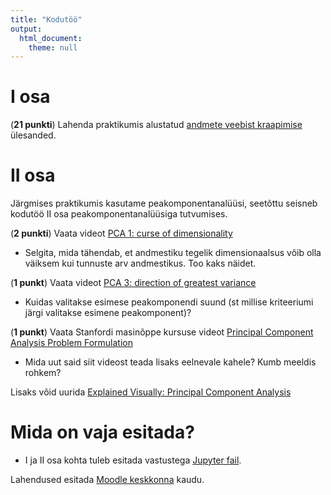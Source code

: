 ```yaml
---
title: "Kodutöö"
output: 
  html_document:
    theme: null
---
```


# I osa

(**21 punkti**) Lahenda praktikumis alustatud [andmete veebist kraapimise](../praktikum5_web) ülesanded.

# II osa

Järgmises praktikumis kasutame peakomponentanalüüsi, seetõttu seisneb kodutöö II osa peakomponentanalüüsiga tutvumises. 

(**2 punkti**) Vaata videot [PCA 1: curse of dimensionality](https://www.youtube.com/watch?v=IbE0tbjy6JQ) 

* Selgita, mida tähendab, et andmestiku tegelik dimensionaalsus võib olla väiksem kui tunnuste arv andmestikus. Too kaks näidet. 

(**1 punkt**) Vaata videot [PCA 3: direction of greatest variance](https://www.youtube.com/watch?v=2bV_YQTIJrg) 

* Kuidas valitakse esimese peakomponendi suund (st millise kriteeriumi järgi valitakse esimene peakomponent)?

(**1 punkt**) Vaata Stanfordi masinõppe kursuse videot [Principal Component Analysis Problem Formulation](https://www.youtube.com/watch?v=T-B8muDvzu0)

* Mida uut said siit videost teada lisaks eelnevale kahele? Kumb meeldis rohkem? 

Lisaks võid uurida [Explained Visually: Principal Component Analysis](http://setosa.io/ev/principal-component-analysis/)

<!--

# Projekti teema otsimine (**5 boonuspunkti**)

Mõtle välja enda projekti teema ja postita see [Moodle's projekti foorumisse](https://moodle.ut.ee/mod/forum/view.php?id=664413). Kirjuta lühike ülevaade, milles projekt seisneb, kust andmed saad jne. Too välja ka kaasüliõpilaste nimed kellega koos projekti teete. Projekti juhendi leiad [siit](../projekt_juhend/). See "boonusülesanne" jääb üles projekti teemade fikseerimise tähtajani (vt. Moodle'st või projekti juhendist).

-->

# Mida on vaja esitada?

* I ja II osa kohta tuleb esitada vastustega [Jupyter fail](../kodutood/kodutoo5.ipynb).


Lahendused esitada [Moodle keskkonna](https://moodle.ut.ee/course/view.php?id=8013#section-1) kaudu.
